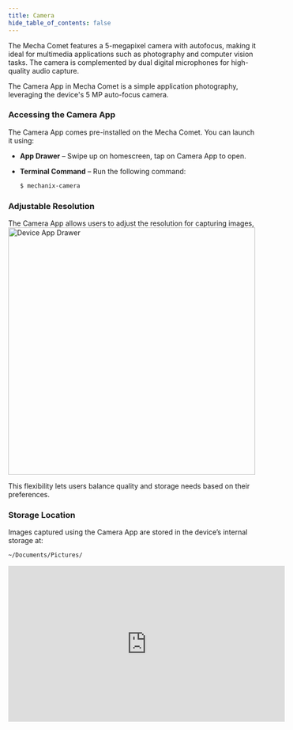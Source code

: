```yaml
---
title: Camera
hide_table_of_contents: false
---
```

The Mecha Comet features a 5-megapixel camera with autofocus, making it ideal for multimedia applications such as photography and computer vision tasks. The camera is complemented by dual digital microphones for high-quality audio capture.  

The Camera App in Mecha Comet is a simple application photography, leveraging the device's 5 MP auto-focus camera. 

### Accessing the Camera App  

The Camera App comes pre-installed on the Mecha Comet. You can launch it using:  

- **App Drawer** – Swipe up on homescreen, tap on Camera App to open.  
- **Terminal Command** – Run the following command:  

  ```sh
  $ mechanix-camera
  ```  

### Adjustable Resolution  

The Camera App allows users to adjust the resolution for capturing images,  
<img src="/img/mechanix-os/camera-resolutions.png" alt="Device App Drawer" width="500" />

This flexibility lets users balance quality and storage needs based on their preferences.  


### Storage Location  

Images captured using the Camera App are stored in the device’s internal storage at:  

```sh
~/Documents/Pictures/
```  
<iframe
  width="560"
  height="315"
  src="https://web-assets.mecha.so/developers-v1/launcher/camera-app.mp4"
  title="Mecha Comet Camera"
  frameBorder="0"
  allow="accelerometer; autoplay; clipboard-write; encrypted-media; gyroscope; picture-in-picture"
  allowFullScreen
></iframe>